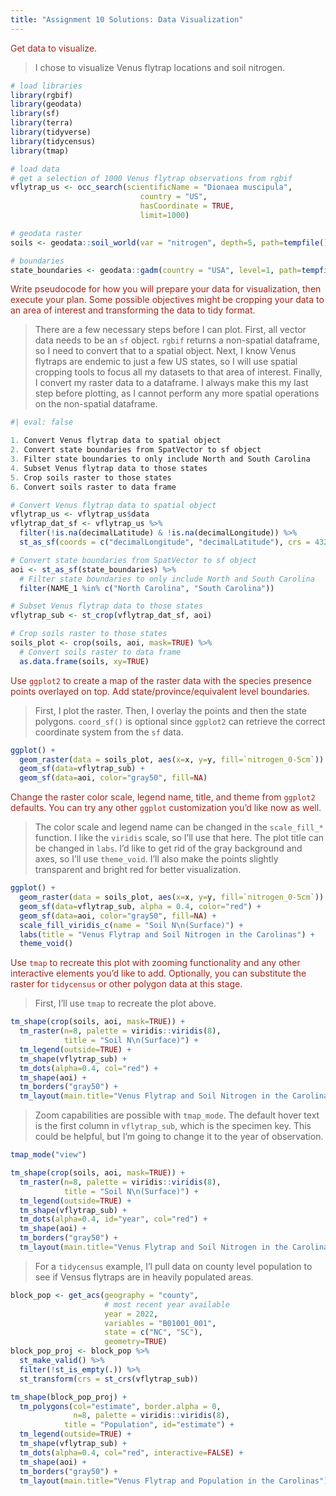 ```yaml
---
title: "Assignment 10 Solutions: Data Visualization"
---
```


<span style="color:#9F281A;">Get data to visualize.</span>

> I chose to visualize Venus flytrap locations and soil nitrogen.

```r
# load libraries
library(rgbif)
library(geodata)
library(sf)
library(terra)
library(tidyverse)
library(tidycensus)
library(tmap)

# load data
# get a selection of 1000 Venus flytrap observations from rgbif
vflytrap_us <- occ_search(scientificName = "Dionaea muscipula", 
                             country = "US",
                             hasCoordinate = TRUE,
                             limit=1000)

# geodata raster
soils <- geodata::soil_world(var = "nitrogen", depth=5, path=tempfile())

# boundaries
state_boundaries <- geodata::gadm(country = "USA", level=1, path=tempfile())
```

<span style="color:#9F281A;">Write pseudocode for how you will prepare your data for visualization, then execute your plan. Some possible objectives might be cropping your data to an area of interest and transforming the data to tidy format.</span>

> There are a few necessary steps before I can plot. First, all vector data needs to be an `sf` object. `rgbif` returns a non-spatial dataframe, so I need to convert that to a spatial object. Next, I know Venus flytraps are endemic to just a few US states, so I will use spatial cropping tools to focus all my datasets to that area of interest. Finally, I convert my raster data to a dataframe. I always make this my last step before plotting, as I cannot perform any more spatial operations on the non-spatial dataframe.

```r
#| eval: false

1. Convert Venus flytrap data to spatial object
2. Convert state boundaries from SpatVector to sf object
3. Filter state boundaries to only include North and South Carolina
4. Subset Venus flytrap data to those states
5. Crop soils raster to those states
6. Convert soils raster to data frame
```

```r
# Convert Venus flytrap data to spatial object
vflytrap_us <- vflytrap_us$data
vflytrap_dat_sf <- vflytrap_us %>%
  filter(!is.na(decimalLatitude) & !is.na(decimalLongitude)) %>%
  st_as_sf(coords = c("decimalLongitude", "decimalLatitude"), crs = 4326)

# Convert state boundaries from SpatVector to sf object
aoi <- st_as_sf(state_boundaries) %>%
  # Filter state boundaries to only include North and South Carolina
  filter(NAME_1 %in% c("North Carolina", "South Carolina"))

# Subset Venus flytrap data to those states
vflytrap_sub <- st_crop(vflytrap_dat_sf, aoi)

# Crop soils raster to those states
soils_plot <- crop(soils, aoi, mask=TRUE) %>%
  # Convert soils raster to data frame
  as.data.frame(soils, xy=TRUE)
```

<span style="color:#9F281A;">Use `ggplot2` to create a map of the raster data with the species presence points overlayed on top. Add state/province/equivalent level boundaries.</span>

> First, I plot the raster. Then, I overlay the points and then the state polygons. `coord_sf()` is optional since `ggplot2` can retrieve the correct coordinate system from the `sf` data.

```r
ggplot() +
  geom_raster(data = soils_plot, aes(x=x, y=y, fill=`nitrogen_0-5cm`)) +
  geom_sf(data=vflytrap_sub) +
  geom_sf(data=aoi, color="gray50", fill=NA)
```

<span style="color:#9F281A;">Change the raster color scale, legend name, title, and theme from `ggplot2` defaults. You can try any other `ggplot` customization you'd like now as well.</span>

> The color scale and legend name can be changed in the `scale_fill_*` function. I like the `viridis` scale, so I'll use that here. The plot title can be changed in `labs`. I'd like to get rid of the gray background and axes, so I'll use `theme_void`. I'll also make the points slightly transparent and bright red for better visualization.

```r
ggplot() +
  geom_raster(data = soils_plot, aes(x=x, y=y, fill=`nitrogen_0-5cm`)) +
  geom_sf(data=vflytrap_sub, alpha = 0.4, color="red") +
  geom_sf(data=aoi, color="gray50", fill=NA) +
  scale_fill_viridis_c(name = "Soil N\n(Surface)") +
  labs(title = "Venus Flytrap and Soil Nitrogen in the Carolinas") +
  theme_void()
```

<span style="color:#9F281A;">Use `tmap` to recreate this plot with zooming functionality and any other interactive elements you'd like to add. Optionally, you can substitute the raster for `tidycensus` or other polygon data at this stage.</span>

> First, I'll use `tmap` to recreate the plot above.

```r
tm_shape(crop(soils, aoi, mask=TRUE)) +
  tm_raster(n=8, palette = viridis::viridis(8),
            title = "Soil N\n(Surface)") +
  tm_legend(outside=TRUE) +
  tm_shape(vflytrap_sub) +
  tm_dots(alpha=0.4, col="red") +
  tm_shape(aoi) +
  tm_borders("gray50") +
  tm_layout(main.title="Venus Flytrap and Soil Nitrogen in the Carolinas")
```

> Zoom capabilities are possible with `tmap_mode`. The default hover text is the first column in `vflytrap_sub`, which is the specimen key. This could be helpful, but I'm going to change it to the year of observation.

```r
tmap_mode("view")

tm_shape(crop(soils, aoi, mask=TRUE)) +
  tm_raster(n=8, palette = viridis::viridis(8),
            title = "Soil N\n(Surface)") +
  tm_legend(outside=TRUE) +
  tm_shape(vflytrap_sub) +
  tm_dots(alpha=0.4, id="year", col="red") +
  tm_shape(aoi) +
  tm_borders("gray50") +
  tm_layout(main.title="Venus Flytrap and Soil Nitrogen in the Carolinas")
```

> For a `tidycensus` example, I'l pull data on county level population to see if Vensus flytraps are in heavily populated areas.

```r
block_pop <- get_acs(geography = "county",
                     # most recent year available
                     year = 2022,
                     variables = "B01001_001",
                     state = c("NC", "SC"),
                     geometry=TRUE)
block_pop_proj <- block_pop %>%
  st_make_valid() %>%
  filter(!st_is_empty(.)) %>%
  st_transform(crs = st_crs(vflytrap_sub))

tm_shape(block_pop_proj) +
  tm_polygons(col="estimate", border.alpha = 0,
              n=8, palette = viridis::viridis(8),
            title = "Population", id="estimate") +
  tm_legend(outside=TRUE) +
  tm_shape(vflytrap_sub) +
  tm_dots(alpha=0.4, col="red", interactive=FALSE) +
  tm_shape(aoi) +
  tm_borders("gray50") +
  tm_layout(main.title="Venus Flytrap and Population in the Carolinas")
```

